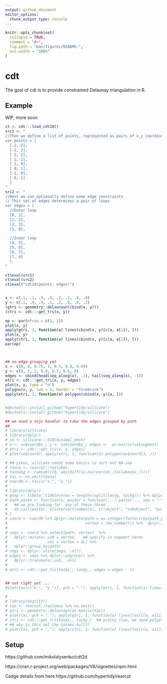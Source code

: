 ```yaml
---
output: github_document
editor_options: 
  chunk_output_type: console
---
```


<!-- README.md is generated from README.Rmd. Please edit that file -->

```r
knitr::opts_chunk$set(
  collapse = TRUE,
  comment = "#>",
  fig.path = "man/figures/README-",
  out.width = "100%"
)
```
# cdt

The goal of cdt is to provide constrained Delaunay triangulation in R.


## Example

WIP, more soon

```r
ct <- cdt:::load_cdt2d()
src1 <- "
//Then we define a list of points, represented as pairs of x,y coordinates
var points = [
  [-2,-2],
  [-2, 2],
  [ 2, 2],
  [ 2,-2],
  [ 1, 0],
  [ 0, 1],
  [-1, 0],
  [ 0,-1]
  ]
"
src2 <- "
//Next we can optionally define some edge constraints
// This set of edges determines a pair of loops
var edges = [
  //Outer loop
  [0, 1],
  [1, 2],
  [2, 3],
  [3, 0],
  
  //Inner loop
  [4, 5],
  [5, 6],
  [6, 7],
  [7, 4]
  ]
"

ct$eval(src1)
ct$eval(src2)
ct$eval("cdt2d(points, edges)")


x <- c(.1, .1, .9, .9, .2, .2, .8, .8)
y <- c(.1, .9, .9, .1, .2, .8, .8, .2)
(gtri <- geometry::delaunayn(cbind(x, y)))
(ctri <- cdt:::get_tri(x, y))

op <- par(mfrow = c(1, 2))
plot(x, y)
apply(gtri, 1, function(a) lines(cbind(x, y)[c(a, a[1]), ]))
plot(x, y)
apply(ctri, 1, function(a) lines(cbind(x, y)[c(a, a[1]), ]))
par(op)



## no edge-grouping yet
x <- c(0, 0, 0.75, 1, 0.5, 0.8, 0.69)
y <- c(0, 1, 1, 0.8, 0.7, 0.6, 0)
edges <- cbind(head(seq_along(x), -1), tail(seq_along(x), -1))
etri <- cdt:::get_tri(x, y, edges)
plot(x, y, type = "n")
polygon(x, y, lwd = 5, border = "firebrick")
apply(etri, 1, function(a) polygon(cbind(x, y)[a, ]))


#devtools::install_github("hypertidy/silicate")
#devtools::install_github("hypertidy/silicore")

## we need a tojs handler to take the edges grouped by path
## 
# library(silicate)
# library(dplyr)
# xx <- silicore:::SC0(minimal_mesh)
# x <- xx$coord$x_; y <- xx$coord$y_; edges <-  as.matrix(xx$segment)
# etri <- cdt:::get_tri(x, y, edges)
# plot(xx$coord); apply(etri, 1, function(a) polygon(xx$coord[a, ]))

# ## yikes, silicate needs some basics to sort out NA-sep
# tasna <- rearcut::taslakes
# tasna$g <- cumsum(c(0, abs(diff(is.na(rearcut::taslakes$x_)))))
# tas <- na.omit(tasna)
# coord0 <- tas[c("x_", "y_")]
# 
# library(dplyr)
# gmap <- tibble::tibble(nrow = lengths(split(tas$g, tas$g))) %>% dplyr::mutate(path = row_number())
# path_paste <- function(x, paster = function(...) paste(..., sep = "-")) {
#   ## we are looking for  any of these three
#   do.call(paster, x[intersect(names(x), c("object", "subobject", "path"))])
# }
# coord <- coord0 %>% dplyr::mutate(path = as.integer(factor(rep(path_paste(gmap), gmap$nrow))), 
#                                   vertex = row_number()) %>%  dplyr::group_by(path) 
# 
# segs <- coord %>% select(path, vertex)  %>% 
#   dplyr::mutate(.vx0 = vertex,   ## specify in segment terms 
#                 .vx1 = vertex + 1L) %>% 
#   dplyr::group_by(path)
# segs <- dplyr::slice(segs, -n()) 
# edges <- segs %>% dplyr::ungroup() %>% 
#   dplyr::transmute(.vx0, .vx1)
# 
# etri <- cdt:::get_tri(tas$x_, tas$y_, edges = edges - 1)


## not right yet ...
#plot(tas[c("x_", "y_")], pch = "."); apply(etri, 1, function(a) lines(tas[c(a, a[1]), ]))

# 
# library(magrittr)
# tas <- rearcut::taslakes %>% na.omit()
# gtri <- geometry::delaunayn(as.matrix(tas))
# plot(tas, pch = "."); apply(gtri, 1, function(a) lines(tas[c(a, a[1]), ]))
# ctri <- cdt:::get_tri(tas$x_, tas$y_)  ## pretty slow, we need poly2tri
# ## why is this not the convex hull??
# plot(tas, pch = "."); apply(ctri, 1, function(a) lines(tas[c(a, a[1]), ]))

```

## Setup

https://github.com/mikolalysenko/cdt2d

https://cran.r-project.org/web/packages/V8/vignettes/npm.html

Cadge details from here https://github.com/hypertidy/rearcut
